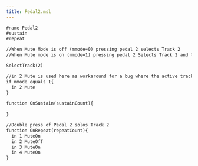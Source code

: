 ```yaml
---
title: Pedal2.msl
---
```


```default
#name Pedal2
#sustain
#repeat

//When Mute Mode is off (mmode=0) pressing pedal 2 selects Track 2
//When Mute mode is on (mmode=1) pressing pedal 2 Selects Track 2 and then Mutes/Unmutes it.

SelectTrack(2)

//in 2 Mute is used here as workaround for a bug where the active track is muted before switching to Track 2
if mmode equals 1{
  in 2 Mute
}

function OnSustain(sustainCount){
 
}

//Double press of Pedal 2 solos Track 2
function OnRepeat(repeatCount){
  in 1 MuteOn
  in 2 MuteOff
  in 3 MuteOn
  in 4 MuteOn
}
```